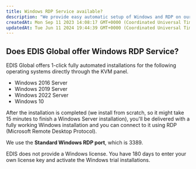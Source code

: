 ```yaml
---
title: Windows RDP Service available?
description: "We provide easy automatic setup of Windows and RDP on our VPS panel, covering Windows Server versions and Windows 10. Note: We don't give Windows licenses!"
createdAt: Mon Sep 11 2023 14:08:17 GMT+0000 (Coordinated Universal Time)
updatedAt: Tue Jun 11 2024 19:44:39 GMT+0000 (Coordinated Universal Time)
---
```



## Does EDIS Global offer Windows RDP Service?

EDIS Global offers 1-click fully automated installations for the following operating systems directly through the KVM panel. &#x20;

- Windows 2016 Server
- Windows 2019 Server
- Windows 2022 Server
- Windows 10

After the installation is completed (we install from scratch, so it might take 15 minutes to finish a Windows Server installation), you'll be delivered with a fully working Windows installation and you can connect to it using RDP (Microsoft Remote Desktop Protocol).

We use the **Standard Windows RDP port**, which is 3389.

<Note>
  EDIS does not provide a Windows license. You have 180 days to enter your own
  license key and activate the Windows trial installations.
</Note>

<CtaButton
  label='BUY Windows RDP'
  link='https://www.edisglobal.com'
  openInNewTab={true}
/>
